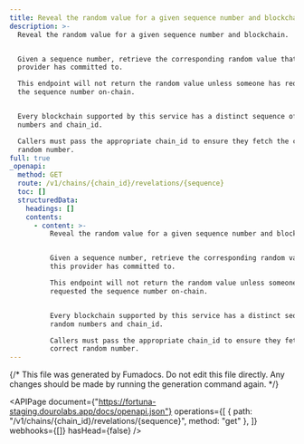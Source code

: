 ```yaml
---
title: Reveal the random value for a given sequence number and blockchain.
description: >-
  Reveal the random value for a given sequence number and blockchain.


  Given a sequence number, retrieve the corresponding random value that this
  provider has committed to.

  This endpoint will not return the random value unless someone has requested
  the sequence number on-chain.


  Every blockchain supported by this service has a distinct sequence of random
  numbers and chain_id.

  Callers must pass the appropriate chain_id to ensure they fetch the correct
  random number.
full: true
_openapi:
  method: GET
  route: /v1/chains/{chain_id}/revelations/{sequence}
  toc: []
  structuredData:
    headings: []
    contents:
      - content: >-
          Reveal the random value for a given sequence number and blockchain.


          Given a sequence number, retrieve the corresponding random value that
          this provider has committed to.

          This endpoint will not return the random value unless someone has
          requested the sequence number on-chain.


          Every blockchain supported by this service has a distinct sequence of
          random numbers and chain_id.

          Callers must pass the appropriate chain_id to ensure they fetch the
          correct random number.
---
```


{/* This file was generated by Fumadocs. Do not edit this file directly. Any changes should be made by running the generation command again. */}

<APIPage
  document={"https://fortuna-staging.dourolabs.app/docs/openapi.json"}
  operations={[
    { path: "/v1/chains/{chain_id}/revelations/{sequence}", method: "get" },
  ]}
  webhooks={[]}
  hasHead={false}
/>
